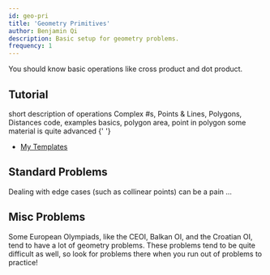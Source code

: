 ```yaml
---
id: geo-pri
title: 'Geometry Primitives'
author: Benjamin Qi
description: Basic setup for geometry problems.
frequency: 1
---
```








You should know basic operations like cross product and dot product.

## Tutorial

<Resources>
	<Resource source="CF" title="C++ - std::complex" url="22175" starred>
		short description of operations
	</Resource>
	<Resource source="CPH" title="29 - Geometry" starred>
		Complex #s, Points & Lines, Polygons, Distances
	</Resource>
	<Resource source="CF" title="Point Struct" url="48122" starred>
		code, examples
	</Resource>
	<Resource
		source="cp-algo"
		title="Geometry - Elementary Operations"
		url="https://cp-algorithms.com/"
		starred
	></Resource>
	<Resource source="CPC" title="12 - geometry" url="12_geometry" starred>
		basics, polygon area, point in polygon
	</Resource>
	<Resource
		source="CF"
		title="vlecomte - Geometry Handbook"
		url="59129"
		starred
	>
		some material is quite advanced
	</Resource>
	<Resource source="CP2" title="7.2, 7.3 - Basic Geo, Polygons">
		{' '}
	</Resource>
</Resources>

<!-- 	<Resource
		source="TC"
		title="Basic Geometry Concepts Pts 1,2"
		url="geometry-concepts-basic-concepts"
	>
		broken code format
	</Resource> -->

- [My Templates](<https://github.com/bqi343/USACO/tree/master/Implementations/content/geometry%20(13)/Primitives>)

## Standard Problems

<Warning>

Dealing with edge cases (such as collinear points) can be a pain ...

</Warning>

<Resources>
	<Resource source="IUSACO" title="14.2 - Checking If Two Segments Intersect"></Resource>
</Resources>

<Problems problems={problems.standard} />

## Misc Problems

Some European Olympiads, like the CEOI, Balkan OI, and the Croatian OI, tend to have a lot of geometry problems. These problems tend to be quite difficult as well, so look for problems there when you run out of problems to practice!

<Problems problems={problems.other} />

<!-- - [TopCoder Watchtower](https://community.topcoder.com/stat?c=problem_statement&pm=2014&rd=4685) -->
